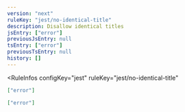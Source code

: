 ```yaml
---
version: "next"
ruleKey: "jest/no-identical-title"
description: Disallow identical titles
jsEntry: ["error"]
previousJsEntry: null
tsEntry: ["error"]
previousTsEntry: null
history: []
---
```


<RuleInfos 
  configKey="jest" 
  ruleKey="jest/no-identical-title" 
>

```json
["error"]
```

```json
["error"]
```

</RuleInfos>
